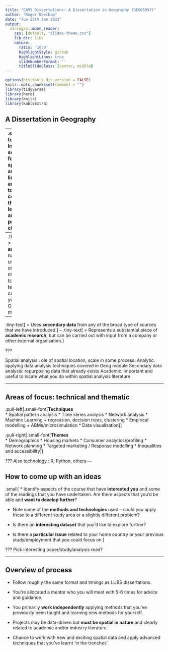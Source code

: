 ```yaml
---
title: "CAMS Dissertations: A Dissertation in Geography (GEOG5957)"
author: "Roger Beecham"
date: "Tue 25th Jan 2022"
output:
  xaringan::moon_reader:
    css: [default, "slides-theme.css"]
    lib_dir: libs
    nature:
      ratio: '16:9'
      highlightStyle: github
      highlightLines: true
      slideNumberFormat: ''
      titleSlideClass: [center, middle]
---
```


```r
options(htmltools.dir.version = FALSE)
knitr::opts_chunk$set(comment = "")
library(tidyverse)
library(here)
library(knitr)
library(kableExtra)
```

## A Dissertation in Geography

--
.small-text[
> Involves some form of **spatial analysis** linked to any of the topics covered in the lectures and practical classes.
]
--
.tiny-text[
> Is **analytic** in nature, using any of the methods, tools and techniques covered in your Geography modules
]
--
.tiny-text[
> Uses **secondary data** from any of the broad type of sources that we have introduced.
]
--
.tiny-text[
> Represents a substantial piece of **academic research**, but can be carried out with input from a company or other external organisation.
]


???

Spatial analysis : ole of spatial location, scale in some process.
Analytic: applying data analysis techniques covered in Geog module
Secondary data analysis: repurposing data that already exists
Academic: important and useful to locate what you do within spatial analysis literature

---

## Areas of focus: technical and thematic

.pull-left[.small-font[**Techniques** <br>
* Spatial pattern analysis
* Time series analysis
* Network analysis
* Machine Learning
  + regression, decision trees, clustering
* Empirical modelling
  + ABMs/microsimulation
* Data visualisation
]]

.pull-right[.small-font[**Themes** <br>
* Demographics
* Housing markets
* Consumer analytics/profiling
* Network planning
* Targeted marketing / Response modelling
* Inequalities and accessibility
]]


???
Also technology : R, Python, others
---

## How to come up with an ideas

.small[
* Identify aspects of the course that have **interested you** and some of the readings that you have undertaken.  Are there aspects that you’d be able and **want to develop further**?

* Note some of the **methods and technologies** used -- could you apply these to a different study area or a slightly different problem?

* Is there an **interesting dataset** that you’d like to explore further?

* Is there a **particular issue** related to your home country or your previous study/employment that you could focus on
]

???
Pick interesting paper/study/analysis read?

---

## Overview of process

* Follow roughly the same format and timings as LUBS dissertations.

* You’re allocated a mentor who you will meet with 5-6 times for advice and guidance.

* You primarily **work independently** applying methods that you’ve previously been taught and learning new methods for yourself.

* Projects may be data-driven but **must be spatial in nature** and clearly related to academic and/or industry literature.

* Chance to work with new and exciting spatial data and apply advanced techniques that you've learnt 'in the trenches'
